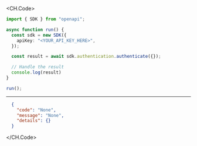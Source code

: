 
<CH.Code>
```typescript Authenticate.ts
import { SDK } from "openapi";

async function run() {
  const sdk = new SDK({
    apiKey: "<YOUR_API_KEY_HERE>",
  });

  const result = await sdk.authentication.authenticate({});

  // Handle the result
  console.log(result)
}

run();
```
---

```json Example Response
  {
    "code": "None",
    "message": "None",
    "details": {}
  }
```
</CH.Code>
